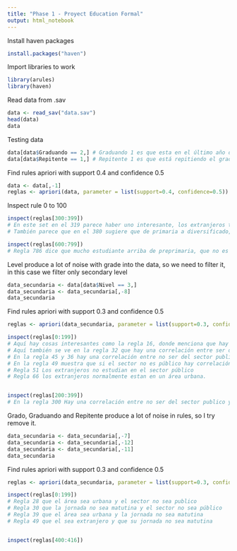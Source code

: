 ```yaml
---
title: "Phase 1 - Proyect Education Formal"
output: html_notebook
---
```


Install haven packages

```r
install.packages("haven")
```
Import libraries to work

```r
library(arules)
library(haven)
```


Read data from .sav

```r
data <- read_sav("data.sav")
head(data)
data
```

Testing data

```r
data[data$Graduando == 2,] # Graduando 1 es que esta en el último año de su nivel, 2 es que no lo está, 9 es desconocido
data[data$Repitente == 1,] # Repitente 1 es que está repitiendo el grado, 2 es que no lo está repitiendo, 9 es desconocido
```


Find rules apriori with support 0.4 and confidence 0.5

```r
data <- data[,-1]
reglas <- apriori(data, parameter = list(support=0.4, confidence=0.5))
```

Inspect rule 0 to 100

```r
inspect(reglas[300:399]) 
# En este set en el 319 parece haber uno interesante, los extranjeros tienen una alta confidencia de no ser repitentes.
# También parece que en el 380 sugiere que de primaria a diversificado, si no es repitente no es graduando, por lo que sugiere que en los graduandos es donde # hay una mayor taza de repitencia

inspect(reglas[600:799])
# Regla 786 dice que mucho estudiante arriba de preprimaria, que no es repitente y tampoco graduando de su nivel, es del área rural

```

Level produce a lot of noise with grade into the data, so we need to filter it, in this case we filter only secondary level

```r
data_secundaria <- data[data$Nivel == 3,]
data_secundaria <- data_secundaria[,-8]
data_secundaria
```


Find rules apriori with support 0.3 and confidence 0.5

```r
reglas <- apriori(data_secundaria, parameter = list(support=0.3, confidence=0.5))
```
```r
inspect(reglas[0:199])
# Aquí hay cosas interesantes como la regla 16, donde menciona que hay una fuerte correlación entre ser extranjero y que su jornada sea matutina
# Aquí también se ve en la regla 32 que hay una correlación entre ser del área rural y que su jornada no sea matutina
# En la regla 45 y 36 hay una correlación entre no ser del sector publico y que el área de la persona sea urbana.
# En la regla 49 muestra que si el sector no es público hay correlación que la jornada no sea matutina.
# Regla 51 Los extranjeros no estudian en el sector público
# Regla 66 los extranjeros normalmente estan en un área urbana.


inspect(reglas[200:399])
# En la regla 300 Hay una correlación entre no ser del sector publico y ser del área urbana
```

Grado, Graduando and Repitente produce a lot of noise in rules, so I try remove it.

```r
data_secundaria <- data_secundaria[,-7]
data_secundaria <- data_secundaria[,-12]
data_secundaria <- data_secundaria[,-11]
data_secundaria
```

Find rules apriori with support 0.3 and confidence 0.5

```r
reglas <- apriori(data_secundaria, parameter = list(support=0.3, confidence=0.5))
```
```r
inspect(reglas[0:199])
# Regla 28 que el área sea urbana y el sector no sea publico
# Regla 30 que la jornada no sea matutina y el sector no sea público
# Regla 39 que el área sea urbana y la jornada no sea matutina
# Regla 49 que el sea extranjero y que su jornada no sea matutina


inspect(reglas[400:416])
```

